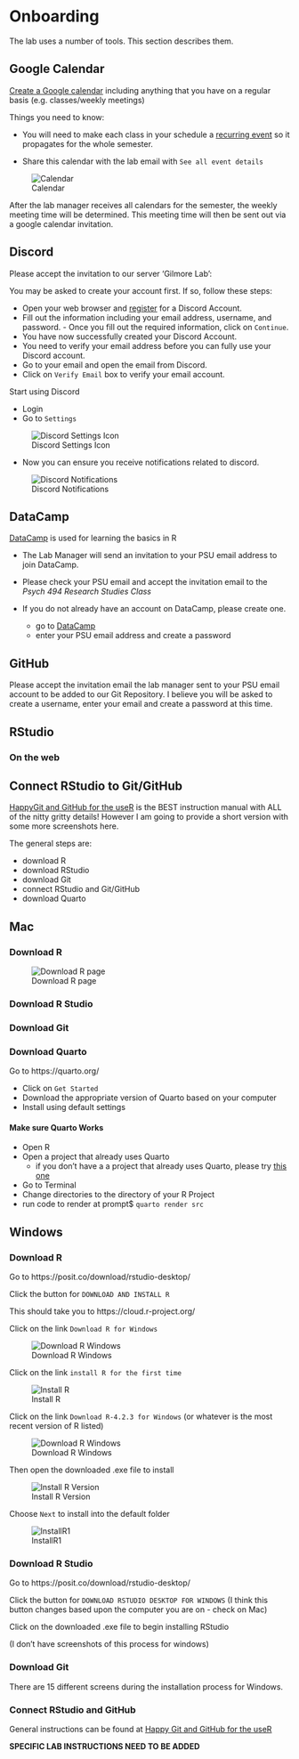 # Onboarding

The lab uses a number of tools.
This section describes them.

<!-- ## Asana {-} -->

<!-- [Asana](https://asana.com/) is used for task management in the lab. -->

<!-- ![Asana01](include/img/asana-01.png){width=50% fig-align=left} -->

<!-- Sign up for an account -->

<!--   - Go to the [Log in page](https://app.asana.com/-/login)  -->
<!--   - Pick `Sign Up` at the bottom of the window -->

<!-- ![Asana02](include/img/asana-02.png){width=50% fig-align=left} -->

<!--   - `Email` the lab manager with your name associated email address so they may add you to the Gilmore Lab space -->

## Google Calendar {-}

[Create a Google calendar](https://support.google.com/calendar/answer/37095#) including anything that you have on a regular basis (e.g. classes/weekly meetings)

Things you need to know:

- You will need to make each class in your schedule a [recurring event](https://support.google.com/calendar/answer/37115?co=GENIE.Platform%3DDesktop&hl=en) so it propagates for the whole semester.

- Share this calendar with the lab email with `See all event details`

![Calendar](include/img/google-calendar_01.png)

After the lab manager receives all calendars for the semester, the weekly meeting time will be determined. This meeting time will then be sent out via a google calendar invitation.

## Discord {-} 

Please accept the invitation to our server 'Gilmore Lab': 

You may be asked to create your account first. If so, follow these steps:

 - Open your web browser and [register](https://discordapp.com/register) for a Discord Account. 
 - Fill out the information including your email address, username, and password. - Once you fill out the required information, click on `Continue`. 
 - You have now successfully created your Discord Account. 
 - You need to verify your email address before you can fully use your Discord account.
 - Go to your email and open the email from Discord. 
 - Click on `Verify Email` box to verify your email account.

Start using Discord

 - Login
 - Go to `Settings`
 
![Discord Settings Icon](include/img/discord-settings.png)

 - Now you can ensure you receive notifications related to discord.

![Discord Notifications](include/img/discord-notifications.png)

## DataCamp {-}

[DataCamp](https://www.datacamp.com/) is used for learning the basics in R

- The Lab Manager will send an invitation to your PSU email address to join DataCamp.

- Please check your PSU email and accept the invitation email to the *Psych 494 Research Studies Class*

- If you do not already have an account on DataCamp, please create one.
  - go to [DataCamp](https://www.datacamp.com/)
  - enter your PSU email address and create a password



## GitHub {-}

Please accept the invitation email the lab manager sent to your PSU email account to be added to our Git Repository. I believe you will be asked to create a username, enter your email and create a password at this time.

## RStudio {-}

### On the web {-}

## Connect RStudio to Git/GitHub {-}

[HappyGit and GitHub for the useR](https://happygitwithr.com/index.html) is the BEST instruction manual with ALL of the nitty gritty details! However I am going to provide a short version with some more screenshots here.

The general steps are:  

 - download R
 - download RStudio
 - download Git
 - connect RStudio and Git/GitHub
 - download Quarto

## Mac {-}

### Download R {-}

![Download R page](include/img/R-RStudio-install.png)

### Download R Studio {-}

### Download Git {-}

### Download Quarto {-}

Go to https://quarto.org/

 - Click on `Get Started`
 - Download the appropriate version of Quarto based on your computer
 - Install using default settings
 
#### Make sure Quarto Works  {-}

 - Open R
 - Open a project that already uses Quarto
    - if you don't have a a project that already uses Quarto, please try [this one](insert link)
 - Go to Terminal
 - Change directories to the directory of your R Project
 - run code to render at prompt$ `quarto render src`

## Windows {-}

### Download R {-}

Go to https://posit.co/download/rstudio-desktop/

Click the button for `DOWNLOAD AND INSTALL R`

This should take you to https://cloud.r-project.org/

Click on the link `Download R for Windows`

![Download R Windows](include/img/RforWindows.jpg)

Click on the link `install R for the first time`

![Install R](include/img/R-RStudio-install.png)

Click on the link `Download R-4.2.3 for Windows` (or whatever is the most recent version of R listed)

![Download R Windows](include/img/RdownloadWin.jpg)

Then open the downloaded .exe file to install

![Install R Version](include/img/InstallVerR.jpg)

Choose `Next` to install into the default folder

![InstallR1](include/img/InstallR1.jpg)

### Download R Studio {-}

Go to https://posit.co/download/rstudio-desktop/

Click the button for `DOWNLOAD RSTUDIO DESKTOP FOR WINDOWS`
(I think this button changes based upon the computer you are on - check on Mac)


Click on the downloaded .exe file to begin installing RStudio

(I don't have screenshots of this process for windows)

### Download Git {-}

There are 15 different screens during the installation process for Windows. 

### Connect RStudio and GitHub {-}

General instructions can be found at [Happy Git and GitHub for the useR](https://happygitwithr.com/)

**SPECIFIC LAB INSTRUCTIONS NEED TO BE ADDED**